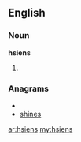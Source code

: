 ==English==

===Noun===
'''hsiens'''

# {{plural of|[[hsien]]}}

===Anagrams===
* {{alphagram|ehinss}}
* [[shines#English|shines]]

[[ar:hsiens]]
[[my:hsiens]]